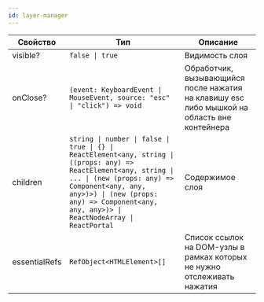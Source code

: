 ```yaml
---
id: layer-manager
---
```


<!-- props:start -->
| Свойство      | Тип                                                                                                                                                                                                                                                               | Описание                                                                                    |
| ------------- | ----------------------------------------------------------------------------------------------------------------------------------------------------------------------------------------------------------------------------------------------------------------- | ------------------------------------------------------------------------------------------- |
| visible?      | `false \| true`                                                                                                                                                                                                                                                   | Видимость слоя                                                                              |
| onClose?      | `(event: KeyboardEvent \| MouseEvent, source: "esc" \| "click") => void`                                                                                                                                                                                          | Обработчик, вызывающийся после нажатия на клавишу esc либо мышкой на область вне контейнера |
| children      | `string \| number \| false \| true \| {} \| ReactElement<any, string \| ((props: any) => ReactElement<any, string \| ... \| (new (props: any) => Component<any, any, any>)>) \| (new (props: any) => Component<any, any, any>)> \| ReactNodeArray \| ReactPortal` | Содержимое слоя                                                                             |
| essentialRefs | `RefObject<HTMLElement>[]`                                                                                                                                                                                                                                        | Список ссылок на DOM-узлы в рамках которых не нужно отслеживать нажатия                     |
<!-- props:end -->
